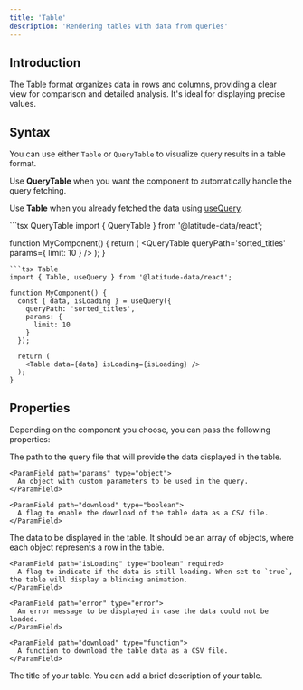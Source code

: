 ```yaml
---
title: 'Table'
description: 'Rendering tables with data from queries'
---
```



<TableIframe />

## Introduction
The Table format organizes data in rows and columns, providing a clear view for comparison and detailed analysis. It's ideal for displaying precise values.

## Syntax

You can use either `Table` or `QueryTable` to visualize query results in a table format.

Use **QueryTable** when you want the component to automatically handle the query fetching.

Use **Table** when you already fetched the data using [useQuery](/react/running-query/use-query).

<CodeGroup>
```tsx QueryTable
import { QueryTable } from '@latitude-data/react';

function MyComponent() {
  return (
    <QueryTable
      queryPath='sorted_titles'
      params={
        limit: 10
      }
    />
  );
}
```
```tsx Table
import { Table, useQuery } from '@latitude-data/react';

function MyComponent() {
  const { data, isLoading } = useQuery({
    queryPath: 'sorted_titles',
    params: {
      limit: 10
    }
  });

  return (
    <Table data={data} isLoading={isLoading} />
  );
}
```
</CodeGroup>

## Properties

Depending on the component you choose, you can pass the following properties:

<Tabs>
  <Tab title="QueryTable">
    <ParamField path="queryPath" type="string" required>
      The path to the query file that will provide the data displayed in the table.
    </ParamField>

    <ParamField path="params" type="object">
      An object with custom parameters to be used in the query.
    </ParamField>

    <ParamField path="download" type="boolean">
      A flag to enable the download of the table data as a CSV file.
    </ParamField>
  </Tab>

  <Tab title="Table">
    <ParamField path="data" type="QueryResult">
      The data to be displayed in the table. It should be an array of objects, where each object represents a row in the table.
    </ParamField>

    <ParamField path="isLoading" type="boolean" required>
      A flag to indicate if the data is still loading. When set to `true`, the table will display a blinking animation.
    </ParamField>

    <ParamField path="error" type="error">
      An error message to be displayed in case the data could not be loaded.
    </ParamField>

    <ParamField path="download" type="function">
      A function to download the table data as a CSV file.
    </ParamField>
  </Tab>
</Tabs>

<ParamField path="title" type="string">
  The title of your table.
</ParamField>

<ParamField path="description" type="string">
  You can add a brief description of your table.
</ParamField>

